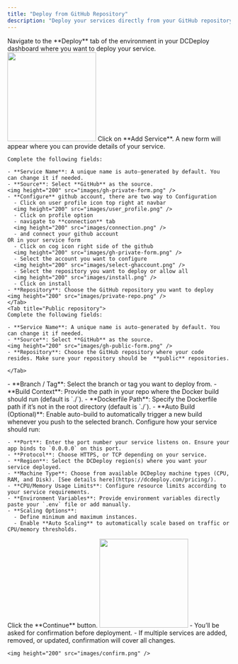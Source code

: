 ```yaml
---
title: "Deploy from GitHub Repository"
description: "Deploy your services directly from your GitHub repository with optional auto-build support."
---
```


<Steps>
  <Step title="Navigate to Deploy tab">
    Navigate to the **Deploy** tab of the environment in your DCDeploy dashboard where you want to deploy your service.
    <img height="200" src="images/deploy.png" />
  </Step>
  <Step title="Add a new service">
    Click on **Add Service**. A new form will appear where you can provide details of your service.
  </Step>
<Step title="Fill in the details">
  <Tabs>
    <Tab title="Private repository">
  
    Complete the following fields:
    
    - **Service Name**: A unique name is auto-generated by default. You can change it if needed.  
    - **Source**: Select **GitHub** as the source.  
    <img height="200" src="images/gh-private-form.png" /> 
    - **Configure** github account, there are two way to Configuration 
      - Click on user profile icon top right at navbar
      <img height="200" src="images/user_profile.png" /> 
      - Click on profile option 
      - navigate to **connection** tab 
      <img height="200" src="images/connection.png" /> 
      - and connect your github account  
    OR in your service form
      - Click on cog icon right side of the github 
      <img height="200" src="images/gh-private-form.png" /> 
      - Select the account you want to configure 
      <img height="200" src="images/select-ghaccount.png" /> 
      - Select the repository you want to deploy or allow all
      <img height="200" src="images/install.png" /> 
      - Click on install   
    - **Repository**: Choose the GitHub repository you want to deploy
    <img height="200" src="images/private-repo.png" /> 
    </Tab>
    <Tab title="Public repository">
    Complete the following fields:
    
    - **Service Name**: A unique name is auto-generated by default. You can change it if needed.  
    - **Source**: Select **GitHub** as the source.  
    <img height="200" src="images/gh-public-form.png" /> 
    - **Repository**: Choose the GitHub repository where your code resides. Make sure your repository should be  **public** repositories.
  
    </Tab>
  </Tabs>
  </Step>
    <Step>
     - **Branch / Tag**: Select the branch or tag you want to deploy from.  
    - **Build Context**: Provide the path in your repo where the Docker build should run (default is `./`).  
    - **Dockerfile Path**: Specify the Dockerfile path if it’s not in the root directory (default is `./`).  
    - **Auto Build (Optional)**: Enable auto-build to automatically trigger a new build whenever you push to the selected branch.
</Step>
  <Step title="Configure runtime settings">
    Configure how your service should run:
    
    - **Port**: Enter the port number your service listens on. Ensure your app binds to `0.0.0.0` on this port.  
    - **Protocol**: Choose HTTPS, or TCP depending on your service.  
    - **Region**: Select the DCDeploy region(s) where you want your service deployed.  
    - **Machine Type**: Choose from available DCDeploy machine types (CPU, RAM, and Disk). [See details here](https://dcdeploy.com/pricing/).  
    - **CPU/Memory Usage Limits**: Configure resource limits according to your service requirements.  
    - **Environment Variables**: Provide environment variables directly paste your `.env` file or add manually.  
    - **Scaling Options**:  
      - Define minimum and maximum instances.  
      - Enable **Auto Scaling** to automatically scale based on traffic or CPU/memory thresholds.  
  </Step>

  <Step title="Deploy">
    Click the **Continue** button.  
    <img height="200" src="images/summary.png" />
    - You’ll be asked for confirmation before deployment.  
    - If multiple services are added, removed, or updated, confirmation will cover all changes.

    <img height="200" src="images/confirm.png" />

  </Step>
</Steps>
